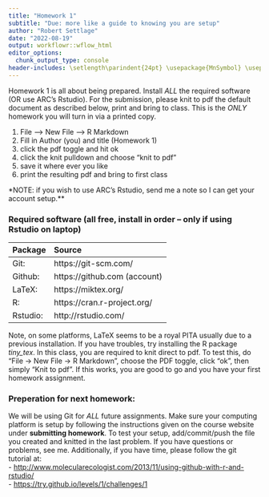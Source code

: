 ```yaml
---
title: "Homework 1"
subtitle: "Due: more like a guide to knowing you are setup"
author: "Robert Settlage"
date: "2022-08-19"
output: workflowr::wflow_html
editor_options:
  chunk_output_type: console
header-includes: \setlength\parindent{24pt} \usepackage{MnSymbol} \usepackage{mathrsfs}
---
```


Homework 1 is all about being prepared.  Install *ALL* the required software (OR use ARC's Rstudio).  For the submission, please knit to pdf the default document as described below, print and bring to class.  This is the *ONLY* homework you will turn in via a printed copy.

1. File --> New File --> R Markdown
2. Fill in Author (you) and title (Homework 1)
3. click the pdf toggle and hit ok
4. click the knit pulldown and choose "knit to pdf"
5. save it where ever you like
6. print the resulting pdf and bring to first class

*NOTE: if you wish to use ARC's Rstudio, send me a note so I can get your account setup.**

### Required software (all free, install in order -- only if using Rstudio on laptop)

Package         Source
-------         --------------------------------
Git:            https://git-scm.com/
Github:         https://github.com (account) 
LaTeX:          https://miktex.org/
R:              https://cran.r-project.org/  
Rstudio:        http://rstudio.com/  
-------         --------------------------------

Note, on some platforms, LaTeX seems to be a royal PITA usually due to a previous installation.  If you have troubles, try installing the R package *tiny_tex*.  In this class, you are required to knit direct to pdf.  To test this, do "File -> New File -> R Markdown", choose the PDF toggle, click "ok", then simply "Knit to pdf".  If this works, you are good to go and you have your first homework assignment.

### Preperation for next homework:  
We will be using Git for *ALL* future assignments.  Make sure your computing platform is setup by following the instructions given on the course website under __submitting homework__.  To test your setup, add/commit/push the file you created and knitted in the last problem.  If you have questions or problems, see me.  Additionally, if you have time, please follow the git tutorial at:  
- <http://www.molecularecologist.com/2013/11/using-github-with-r-and-rstudio/>  
- <https://try.github.io/levels/1/challenges/1>
